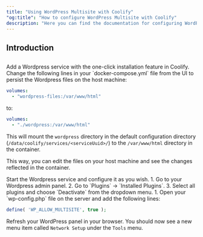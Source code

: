 ```yaml
---
title: "Using WordPress Multisite with Coolify"
"og:title": "How to configure WordPress Multisite with Coolify"
description: "Here you can find the documentation for configuring WordPress Multisite with Coolify."
---
```


## Introduction

##

<Steps>
<Step title="Add Wordpress with one-click installation">
Add a Wordpress service with the one-click installation feature in Coolify.
</Step>
<Step title="Persist Wordpress files on the host machine">
Change the following lines in your `docker-compose.yml` file from the UI to persist the Wordpress files on the host machine:

```yaml
volumes:
  - "wordpress-files:/var/www/html"
```

to:

```yaml
volumes:
  - "./wordpress:/var/www/html"
```

This will mount the `wordpress` directory in the default configuration directory (`/data/coolify/services/<serviceUuid>/`) to the `/var/www/html` directory in the container.

This way, you can edit the files on your host machine and see the changes reflected in the container.

</Step>
<Step title="Configure Wordpress">
Start the Wordpress service and configure it as you wish.
</Step>
<Step title="Disable all plugins">
1. Go to your Wordpress admin panel.
2. Go to `Plugins` -> `Installed Plugins`.
3. Select all plugins and choose `Deactivate` from the dropdown menu.
</Step>
<Step title="Enable Multisite">
1. Open your `wp-config.php` file on the server and add the following lines:

```php
define( 'WP_ALLOW_MULTISITE', true );
```

Refresh your WordPress panel in your browser. You should now see a new menu item called `Network Setup` under the `Tools` menu.

</Step>

</Steps>
